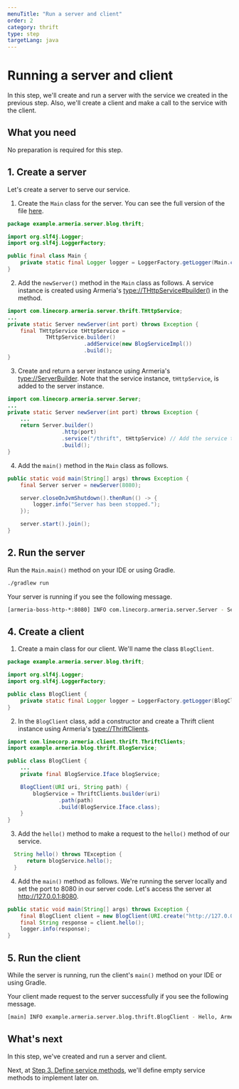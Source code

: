 ```yaml
---
menuTitle: "Run a server and client"
order: 2
category: thrift
type: step
targetLang: java
---
```


# Running a server and client

In this step, we'll create and run a server with the service we created in the previous step.
Also, we'll create a client and make a call to the service with the client.

<TutorialSteps current={2} />

## What you need

No preparation is required for this step.

## 1. Create a server

Let's create a server to serve our service.

1. Create the `Main` class for the server.
  You can see the full version of the file [here](https://github.com/line/armeria-examples/tree/main/tutorials/thrift/src/main/java/example/armeria/server/blog/thrift/Main.java).
  ```java filename=Main.java
  package example.armeria.server.blog.thrift;

  import org.slf4j.Logger;
  import org.slf4j.LoggerFactory;

  public final class Main {
      private static final Logger logger = LoggerFactory.getLogger(Main.class);
  }
  ```
2. Add the `newServer()` method in the `Main` class as follows.
  A service instance is created using Armeria's <type://THttpService#builder()> in the method.
  ```java filename=Main.java
  import com.linecorp.armeria.server.thrift.THttpService;
  ...
  private static Server newServer(int port) throws Exception {
      final THttpService tHttpService =
              THttpService.builder()
                          .addService(new BlogServiceImpl())
                          .build();
  }
  ```
3. Create and return a server instance using Armeria's <type://ServerBuilder>.
  Note that the service instance, `tHttpService`, is added to the server instance.
  ```java filename=Main.java
  import com.linecorp.armeria.server.Server;
  ...
  private static Server newServer(int port) throws Exception {
      ...
      return Server.builder()
                   .http(port)
                   .service("/thrift", tHttpService) // Add the service to server
                   .build();
  }
  ```
4. Add the `main()` method in the `Main` class as follows.
  ```java filename=Main.java
  public static void main(String[] args) throws Exception {
      final Server server = newServer(8080);

      server.closeOnJvmShutdown().thenRun(() -> {
          logger.info("Server has been stopped.");
      });

      server.start().join();
  }
  ```

## 2. Run the server

Run the `Main.main()` method on your IDE or using Gradle.
```bash
./gradlew run
```

Your server is running if you see the following message.
```bash
[armeria-boss-http-*:8080] INFO com.linecorp.armeria.server.Server - Serving HTTP at /[0:0:0:0:0:0:0:0]:8080 - http://127.0.0.1:8080/
```

## 4. Create a client

1. Create a main class for our client. We'll name the class `BlogClient`.
  ```java filename=BlogClient.java
  package example.armeria.server.blog.thrift;

  import org.slf4j.Logger;
  import org.slf4j.LoggerFactory;

  public class BlogClient {
      private static final Logger logger = LoggerFactory.getLogger(BlogClient.class);
  }
  ```
2. In the `BlogClient` class, add a constructor and create a Thrift client instance using Armeria's <type://ThriftClients>.
  ```java filename=BlogClient.java
  import com.linecorp.armeria.client.thrift.ThriftClients;
  import example.armeria.blog.thrift.BlogService;

  public class BlogClient {
      ...
      private final BlogService.Iface blogService;

      BlogClient(URI uri, String path) {
          blogService = ThriftClients.builder(uri)
                  .path(path)
                  .build(BlogService.Iface.class);
      }
  }
  ```
3. Add the `hello()` method to make a request to the `hello()` method of our service.
  ```java filename=BlogClient.java
    String hello() throws TException {
        return blogService.hello();
    }
  ```
4. Add the `main()` method as follows.
  We're running the server locally and set the port to 8080 in our server code.
  Let's access the server at http://127.0.0.1:8080.
  ```java filename=BlogClient.java
  public static void main(String[] args) throws Exception {
      final BlogClient client = new BlogClient(URI.create("http://127.0.0.1:8080"), "/thrift");
      final String response = client.hello();
      logger.info(response);
  }
  ```

## 5. Run the client

While the server is running, run the client's `main()` method on your IDE or using Gradle.

Your client made request to the server successfully if you see the following message.

```bash
[main] INFO example.armeria.server.blog.thrift.BlogClient - Hello, Armeria!
```

## What's next

In this step, we've created and run a server and client.

Next, at [Step 3. Define service methods](/tutorials/thrift/blog/define-service-methods), we'll define empty service methods to implement later on.

<TutorialSteps current={2} />
